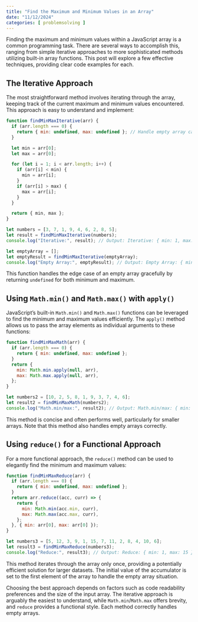 ```yaml
---
title: "Find the Maximum and Minimum Values in an Array"
date: "11/12/2024"
categories: [ problemsolving ]
---
```


Finding the maximum and minimum values within a JavaScript array is a common programming task.  There are several ways to accomplish this, ranging from simple iterative approaches to more sophisticated methods utilizing built-in array functions.  This post will explore a few effective techniques, providing clear code examples for each.


## The Iterative Approach

The most straightforward method involves iterating through the array, keeping track of the current maximum and minimum values encountered.  This approach is easy to understand and implement:

```javascript
function findMinMaxIterative(arr) {
  if (arr.length === 0) {
    return { min: undefined, max: undefined }; // Handle empty array case
  }

  let min = arr[0];
  let max = arr[0];

  for (let i = 1; i < arr.length; i++) {
    if (arr[i] < min) {
      min = arr[i];
    }
    if (arr[i] > max) {
      max = arr[i];
    }
  }

  return { min, max };
}

let numbers = [3, 7, 1, 9, 4, 6, 2, 8, 5];
let result = findMinMaxIterative(numbers);
console.log("Iterative:", result); // Output: Iterative: { min: 1, max: 9 }

let emptyArray = [];
let emptyResult = findMinMaxIterative(emptyArray);
console.log("Empty Array:", emptyResult); // Output: Empty Array: { min: undefined, max: undefined }
```

This function handles the edge case of an empty array gracefully by returning `undefined` for both minimum and maximum.


## Using `Math.min()` and `Math.max()` with `apply()`

JavaScript's built-in `Math.min()` and `Math.max()` functions can be leveraged to find the minimum and maximum values efficiently.  The `apply()` method allows us to pass the array elements as individual arguments to these functions:

```javascript
function findMinMaxMath(arr) {
  if (arr.length === 0) {
    return { min: undefined, max: undefined };
  }
  return {
    min: Math.min.apply(null, arr),
    max: Math.max.apply(null, arr),
  };
}

let numbers2 = [10, 2, 5, 8, 1, 9, 3, 7, 4, 6];
let result2 = findMinMaxMath(numbers2);
console.log("Math.min/max:", result2); // Output: Math.min/max: { min: 1, max: 10 }
```

This method is concise and often performs well, particularly for smaller arrays.  Note that this method also handles empty arrays correctly.


## Using `reduce()` for a Functional Approach

For a more functional approach, the `reduce()` method can be used to elegantly find the minimum and maximum values:

```javascript
function findMinMaxReduce(arr) {
  if (arr.length === 0) {
    return { min: undefined, max: undefined };
  }
  return arr.reduce((acc, curr) => {
    return {
      min: Math.min(acc.min, curr),
      max: Math.max(acc.max, curr),
    };
  }, { min: arr[0], max: arr[0] });
}

let numbers3 = [5, 12, 3, 9, 1, 15, 7, 11, 2, 8, 4, 10, 6];
let result3 = findMinMaxReduce(numbers3);
console.log("Reduce:", result3); // Output: Reduce: { min: 1, max: 15 }
```

This method iterates through the array only once, providing a potentially efficient solution for larger datasets.  The initial value of the accumulator is set to the first element of the array to handle the empty array situation.


Choosing the best approach depends on factors such as code readability preferences and the size of the input array.  The iterative approach is arguably the easiest to understand, while `Math.min`/`Math.max` offers brevity, and `reduce` provides a functional style.  Each method correctly handles empty arrays.


